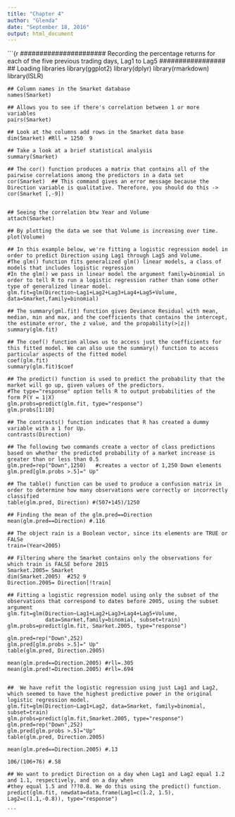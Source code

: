 ```yaml
---
title: "Chapter 4"
author: "Glenda"
date: "September 18, 2016"
output: html_document
---
```

  
  ```{r
    ###################### Recording the percentage returns for each of the five previous trading days, Lag1 to Lag5 #################
      ## Loading libraries
    library(ggplot2)
    library(dplyr)
    library(rmarkdown)
    library(ISLR) 
    
    ## Column names in the Smarket database
    names(Smarket)
    
    ## Allows you to see if there's correlation between 1 or more variables
    pairs(Smarket)
    
    ## Look at the columns add rows in the Smarket data base
    dim(Smarket) #Rll = 1250  9
    
    ## Take a look at a brief statistical analysis 
    summary(Smarket) 
    
    ## The cor() function produces a matrix that contains all of the pairwise correlations among the predictors in a data set
    cor(Smarket)  ## This command gives an error message because the Direction variable is qualitative. Therefore, you should do this ->
    cor(Smarket [,-9])
    
    
    ## Seeing the correlation btw Year and Volume
    attach(Smarket)
    
    ## By plotting the data we see that Volume is increasing over time.
    plot(Volume)
    
    ## In this example below, we're fitting a logistic regression model in order to predict Direction using Lag1 through Lag5 and Volume.
    #The glm() function fits generalized glm() linear models, a class of models that includes logistic regression
    #In the glm() we pass in linear model the argument family=binomial in order to tell R to run a logistic regression rather than some other type of generalized linear model.
    glm.fit=glm(Direction~Lag1+Lag2+Lag3+Lag4+Lag5+Volume, data=Smarket,family=binomial)
    
    ## The summary(gml.fit) function gives Deviance Residual with mean, median, min and max, and the coefficients that contains the intercept, the estimate error, the z value, and the propability(>|z|)
    summary(glm.fit) 
    
    ## The coef() function allows us to access just the coefficients for this fitted model. We can also use the summary() function to access particular aspects of the fitted model
    coef(glm.fit)
    summary(glm.fit)$coef
    
    ## The predict() function is used to predict the probability that the market will go up, given values of the predictors.
    #The type="response" option tells R to output probabilities of the form P(Y = 1|X)
    glm.probs=predict(glm.fit, type="response")
    glm.probs[1:10]
    
    ## The contrasts() function indicates that R has created a dummy variable with a 1 for Up.
    contrasts(Direction)
    
    ## The following two commands create a vector of class predictions based on whether the predicted probability of a market increase is greater than or less than 0.5
    glm.pred=rep("Down",1250)   #creates a vector of 1,250 Down elements
    glm.pred[glm.probs >.5]=" Up"   
    
    ## The table() function can be used to produce a confusion matrix in order to determine how many observations were correctly or incorrectly classified
    table(glm.pred, Direction) #(507+145)/1250
    
    ## Finding the mean of the glm.pred==Direction
    mean(glm.pred==Direction) #.116
    
    ## The object rain is a Boolean vector, since its elements are TRUE or FALSe
    train=(Year<2005)  
    
    ## Filtering where the Smarket contains only the observations for which train is FALSE before 2015
    Smarket.2005= Smarket
    dim(Smarket.2005)  #252 9
    Direction.2005= Direction[!train]
    
    ## Fitting a logistic regression model using only the subset of the observations that correspond to dates before 2005, using the subset argument
    glm.fit=glm(Direction~Lag1+Lag2+Lag3+Lag4+Lag5+Volume,
                data=Smarket,family=binomial, subset=train)
    glm.probs=predict(glm.fit, Smarket.2005, type="response")
    
    glm.pred=rep("Down",252)
    glm.pred[glm.probs >.5]=" Up"
    table(glm.pred, Direction.2005)
    
    mean(glm.pred==Direction.2005) #rll=.305
    mean(glm.pred!=Direction.2005) #rll=.694
    
    
    ##  We have refit the logistic regression using just Lag1 and Lag2, which seemed to have the highest predictive power in the original logistic regression model.
    glm.fit=glm(Direction~Lag1+Lag2, data=Smarket, family=binomial, subset=train)
    glm.probs=predict(glm.fit,Smarket.2005, type="response")
    glm.pred=rep("Down",252)
    glm.pred[glm.probs >.5]="Up"
    table(glm.pred, Direction.2005)
    
    mean(glm.pred==Direction.2005) #.13
    
    106/(106+76) #.58
    
    ## We want to predict Direction on a day when Lag1 and Lag2 equal 1.2 and 1.1, respectively, and on a day when
    #they equal 1.5 and ???0.8. We do this using the predict() function.
    predict(glm.fit, newdata=data.frame(Lag1=c(1.2, 1.5), Lag2=c(1.1,-0.8)), type="response")
    
    ```
